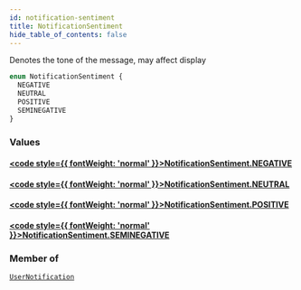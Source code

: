 ```yaml
---
id: notification-sentiment
title: NotificationSentiment
hide_table_of_contents: false
---
```








Denotes the tone of the message, may affect display

```graphql
enum NotificationSentiment {
  NEGATIVE
  NEUTRAL
  POSITIVE
  SEMINEGATIVE
}
```


### Values

#### [<code style={{ fontWeight: 'normal' }}>NotificationSentiment.<b>NEGATIVE</b></code>](#) 
> 
> 

#### [<code style={{ fontWeight: 'normal' }}>NotificationSentiment.<b>NEUTRAL</b></code>](#) 
> 
> 

#### [<code style={{ fontWeight: 'normal' }}>NotificationSentiment.<b>POSITIVE</b></code>](#) 
> 
> 

#### [<code style={{ fontWeight: 'normal' }}>NotificationSentiment.<b>SEMINEGATIVE</b></code>](#) 
> 
> 



### Member of

[`UserNotification`](/adminidentity/api/graphql-admin/reference/objects/user-notification)  <Badge class="secondary" text="object"/>



